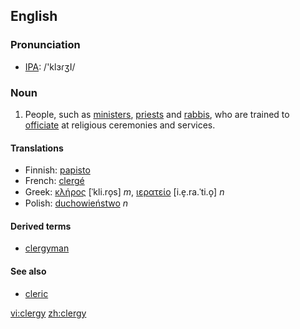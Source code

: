 ==English==
===Pronunciation===
*[[w:IPA|IPA]]: /'klɜɾʒI/

===Noun===
{{en-noun-reg-y|clerg|y}}

# People, such as [[minister]]s, [[priest]]s and [[rabbi]]s, who are trained to [[officiate]] at religious ceremonies and services.

====Translations====
{{top}}
*Finnish: [[papisto]]
*French: [[clergé]]
*Greek: [[κλήρος]] [ˈkli.ro̞s] ''m'', [[ιερατείο]] [i.e̞.ra.ˈti.o̞] ''n''
*Polish: [[duchowieństwo]] ''n''
{{mid}}
{{bottom}}

====Derived terms====
* [[clergyman]]

====See also====
*[[cleric]]

[[vi:clergy]]
[[zh:clergy]]